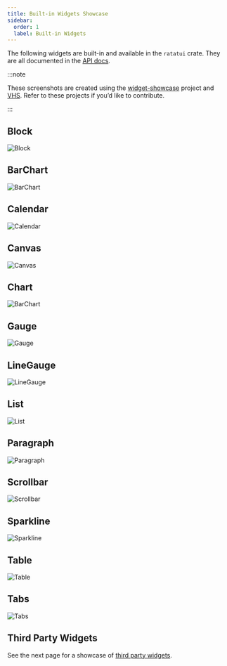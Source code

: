 ```yaml
---
title: Built-in Widgets Showcase
sidebar:
  order: 1
  label: Built-in Widgets
---
```



The following widgets are built-in and available in the `ratatui` crate. They are all documented in
the [API docs](https://docs.rs/ratatui/latest/ratatui/widgets/index.html).

:::note

These screenshots are created using the [widget-showcase] project and [VHS]. Refer to these projects if you’d like to contribute.

:::

[widget-showcase]: https://github.com/ratatui/ratatui-website/tree/main/code/showcase/widget-showcase
[VHS]: https://github.com/charmbracelet/vhs

## Block <LinkBadge href="https://docs.rs/ratatui/latest/ratatui/widgets/block/struct.Block.html" text="Docs" /> <LinkBadge href="https://ratatui.rs/examples/widgets/block/" text="Example Code" />

![Block](./widgets/block.png)

## BarChart <LinkBadge href="https://docs.rs/ratatui/latest/ratatui/widgets/struct.BarChart.html" text="Docs" /> <LinkBadge href="https://ratatui.rs/examples/widgets/barchart/" text="Example Code" />

![BarChart](./widgets/bar_chart.png)

## Calendar <LinkBadge href="https://docs.rs/ratatui/latest/ratatui/widgets/calendar/struct.Monthly.html" text="Docs" /> <LinkBadge href="https://ratatui.rs/examples/widgets/calendar/" text="Example Code" />

![Calendar](./widgets/calendar.png)

## Canvas <LinkBadge href="https://docs.rs/ratatui/latest/ratatui/widgets/canvas/struct.Canvas.html" text="Docs" /> <LinkBadge href="https://ratatui.rs/examples/widgets/canvas/" text="Example Code" />

![Canvas](./widgets/canvas.png)

## Chart <LinkBadge href="https://docs.rs/ratatui/latest/ratatui/widgets/struct.Chart.html" text="Docs" /> <LinkBadge href="https://ratatui.rs/examples/widgets/chart/" text="Example Code" />

![BarChart](./widgets/chart.png)

## Gauge <LinkBadge href="https://docs.rs/ratatui/latest/ratatui/widgets/struct.Gauge.html" text="Docs" /> <LinkBadge href="https://ratatui.rs/examples/widgets/gauge/" text="Example Code" />

![Gauge](./widgets/gauge.png)

## LineGauge <LinkBadge href="https://docs.rs/ratatui/latest/ratatui/widgets/struct.LineGauge.html" text="Docs" />

![LineGauge](./widgets/line_gauge.png)

## List <LinkBadge href="https://docs.rs/ratatui/latest/ratatui/widgets/struct.List.html" text="Docs" /> <LinkBadge href="https://ratatui.rs/examples/widgets/list/" text="Example Code" />

![List](./widgets/list.png)

## Paragraph <LinkBadge href="https://docs.rs/ratatui/latest/ratatui/widgets/struct.Paragraph.html" text="Docs" /> <LinkBadge href="https://ratatui.rs/examples/widgets/paragraph/" text="Example Code" />

![Paragraph](./widgets/paragraph.png)

## Scrollbar <LinkBadge href="https://docs.rs/ratatui/latest/ratatui/widgets/struct.Scrollbar.html" text="Docs" /> <LinkBadge href="https://docs.rs/ratatui/latest/ratatui/widgets/struct.Scrollbar.html" text="Example Code" />

![Scrollbar](./widgets/scrollbar.png)

## Sparkline <LinkBadge href="https://docs.rs/ratatui/latest/ratatui/widgets/struct.Sparkline.html" text="Docs" /> <LinkBadge href="https://ratatui.rs/examples/widgets/sparkline/" text="Example Code" />

![Sparkline](./widgets/sparkline.png)

## Table <LinkBadge href="https://docs.rs/ratatui/latest/ratatui/widgets/struct.Table.html" text="Docs" /> <LinkBadge href="https://ratatui.rs/examples/widgets/table/" text="Example Code" />

![Table](./widgets/table.png)

## Tabs <LinkBadge href="https://docs.rs/ratatui/latest/ratatui/widgets/struct.Tabs.html" text="Docs" /> <LinkBadge href="https://ratatui.rs/examples/widgets/tabs/" text="Example Code" />

![Tabs](./widgets/tabs.png)

## Third Party Widgets

See the next page for a showcase of [third party widgets](../third-party-widgets).
